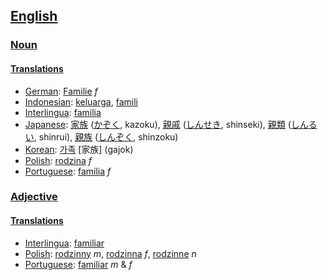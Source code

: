==[[English]]==

===[[Noun]]===

====[[Translation]]s====
*[[German]]: [[Familie]] ''f''
*[[Indonesian]]: [[keluarga]], [[famili]]
*[[Interlingua]]: [[familia]]
*[[Japanese]]: [[家族]] ([[かぞく]], kazoku), [[親戚]] ([[しんせき]], shinseki), [[親類]] ([[しんるい]], shinrui), [[親族]] ([[しんぞく]], shinzoku)
*[[Korean]]: [[가족]] [家族] (gajok)
*[[Polish]]: [[rodzina]] ''f''
*[[Portuguese]]: [[família]] ''f''

===[[Adjective]]===

====[[Translation]]s====
*[[Interlingua]]: [[familiar]]
*[[Polish]]: [[rodzinny]] ''m'', [[rodzinny|rodzinna]] ''f'', [[rodzinny|rodzinne]] ''n''
*[[Portuguese]]: [[familiar]] ''m'' & ''f''